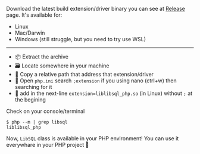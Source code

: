 Download the latest build extension/driver binary you can see at [Release](https://github.com/tursodatabase/turso-client-php/releases) page. It's available for:
- Linux
- Mac/Darwin
- Windows (still struggle, but you need to try use WSL)

---

- 📦 Extract the archive
- 🗃 Locate somewhere in your machine
- 💽 Copy a relative path that address that extension/driver
- 📂 Open `php.ini` search `;extension` if you using nano (ctrl+w) then searching for it
- 📝 add in the next-line `extension=liblibsql_php.so` (in Linux) without `;` at the begining

Check on your console/terminal

```shell
$ php --m | grep libsql
liblibsql_php
```

Now, `LibSQL` class is available in your PHP environment! You can use it everywhare in your PHP project 🎉
